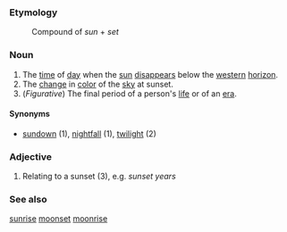 ===Etymology===
:Compound of ''sun'' + ''set''

===Noun===

#The [[time]] of [[day]] when the [[sun]] [[disappear]]s below the [[western]] [[horizon]].
#The [[change]] in [[color]] of the [[sky]] at sunset.
#(''Figurative'') The final period of a person's [[life]] or of an [[era]].

====Synonyms====

*[[sundown]] (1), [[nightfall]] (1), [[twilight]] (2)

===Adjective===

#Relating to a sunset (3), e.g. ''sunset years''

===See also===
[[sunrise]] [[moonset]] [[moonrise]]